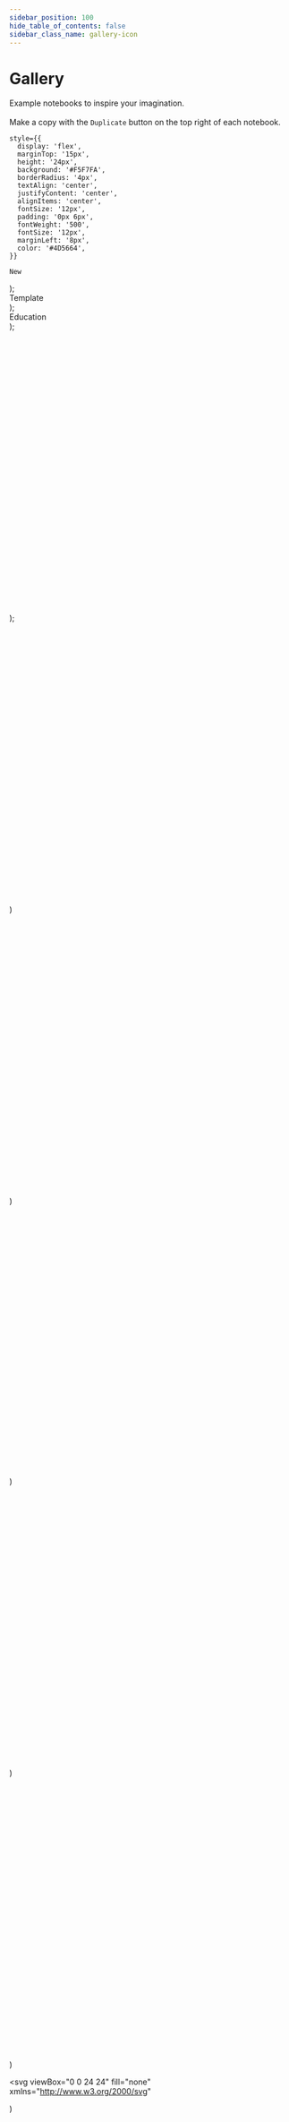 ```yaml
---
sidebar_position: 100
hide_table_of_contents: false
sidebar_class_name: gallery-icon
---
```


# Gallery

Example notebooks to inspire your imagination. <br></br>
Make a copy with the `Duplicate` button on the top right of each notebook.





    style={{
      display: 'flex',
      marginTop: '15px',
      height: '24px',
      background: '#F5F7FA',
      borderRadius: '4px',
      textAlign: 'center',
      justifyContent: 'center',
      alignItems: 'center',
      fontSize: '12px',
      padding: '0px 6px',
      fontWeight: '500',
      fontSize: '12px',
      marginLeft: '8px',
      color: '#4D5664',
    }}
  >
    New
  </div>
);

<div
    style={{
      display: 'flex',
      marginTop: '15px',
      height: '24px',
      background: '#F5F7FA',
      borderRadius: '4px',
      textAlign: 'center',
      justifyContent: 'center',
      alignItems: 'center',
      fontSize: '12px',
      padding: '0px 6px',
      fontWeight: '500',
      fontSize: '12px',
      marginLeft: '8px',
      fontStyle: 'normal',
      color: '#4D5664',
    }}
  >
    Template
  </div>
);

<div
    style={{
      display: 'flex',
      marginTop: '15px',
      height: '24px',
      background: '#F5F7FA',
      borderRadius: '4px',
      textAlign: 'center',
      justifyContent: 'center',
      alignItems: 'center',
      fontSize: '12px',
      padding: '0px 6px',
      fontWeight: '500',
      fontSize: '12px',
      marginLeft: '8px',
      fontStyle: 'normal',
      color: '#4D5664',
    }}
  >
    Education
  </div>
);


<svg viewBox="0 0 24 24" fill="none" xmlns="http://www.w3.org/2000/svg">
<title>Announcement</title>
    <path
      d="M18.6458 10.5833C18.6458 13.1985 17.3625 15.6146 16.125 15.6146C14.8875 15.6146 13.6042 13.1985 13.6042 10.5833C13.6042 7.96809 14.8875 5.55208 16.125 5.55208C17.3625 5.55208 18.6458 7.96809 18.6458 10.5833Z"
      stroke={iconColor}
      strokeWidth="1.5"
    />
    <path
      d="M16.125 15.6146C16.125 15.6146 8.33332 13.9375 7.41666 13.6979C6.49999 13.4583 5.35416 12.2022 5.35416 10.5833C5.35416 8.96438 6.49999 7.70833 7.41666 7.46874C8.33332 7.22916 16.125 5.55208 16.125 5.55208"
      stroke={iconColor}
      strokeWidth="1.5"
    />
    <path
      d="M7.1875 13.9375V17.5312C7.1875 18.5898 8.00831 19.4479 9.02083 19.4479H9.47917C10.4917 19.4479 11.3125 18.5898 11.3125 17.5312V14.8958"
      stroke={iconColor}
      strokeWidth="1.5"
    />
  </svg>
);


<svg viewBox="0 0 24 24" fill="none" xmlns="http://www.w3.org/2000/svg">
<title>Heart</title>
<path
  fillRule="evenodd"
  clipRule="evenodd"
  d="M11.995 7.23319C10.5455 5.60999 8.12832 5.17335 6.31215 6.65972C4.49599 8.14609 4.2403 10.6312 5.66654 12.3892L11.995 18.25L18.3235 12.3892C19.7498 10.6312 19.5253 8.13046 17.6779 6.65972C15.8305 5.18899 13.4446 5.60999 11.995 7.23319Z"
  stroke={iconColor}
  strokeWidth="1.5"
  strokeLinecap="round"
  strokeLinejoin="round"/>
</svg>)

<svg viewBox="0 0 24 24" fill="none" xmlns="http://www.w3.org/2000/svg">
<title>Pin</title>
<path
  d="M18.25 11C18.25 15 12 19.25 12 19.25C12 19.25 5.75 15 5.75 11C5.75 7.5 8.68629 4.75 12 4.75C15.3137 4.75 18.25 7.5 18.25 11Z"
  stroke={iconColor}
  strokeWidth="1.5"
  strokeLinecap="round"
  strokeLinejoin="round"
/>
<path
  d="M12 13.25C13.2426 13.25 14.25 12.2426 14.25 11C14.25 9.75736 13.2426 8.75 12 8.75C10.7574 8.75 9.75 9.75736 9.75 11C9.75 12.2426 10.7574 13.25 12 13.25Z"
  stroke={iconColor}
  strokeWidth="1.5"
  strokeLinecap="round"
  strokeLinejoin="round"
/>
</svg>)

<svg viewBox="0 0 25 24" fill="none" xmlns="http://www.w3.org/2000/svg">
<title>Shopping Cart</title>
<path
  d="M7.75 7.75L7 4.75H4.75M7.75 7.75H19.25L17.6128 14.7081C17.4002 15.6115 16.5941 16.25 15.666 16.25H11.5395C10.632 16.25 9.83827 15.639 9.60606 14.7618L7.75 7.75Z"
  stroke={iconColor}
  strokeWidth="1.5"
  strokeLinecap="round"
  strokeLinejoin="round"
/>
<path
  d="M10 20C10.5523 20 11 19.5523 11 19C11 18.4477 10.5523 18 10 18C9.44772 18 9 18.4477 9 19C9 19.5523 9.44772 20 10 20Z"
  fill={iconColor}
/>
<path
  d="M17 20C17.5523 20 18 19.5523 18 19C18 18.4477 17.5523 18 17 18C16.4477 18 16 18.4477 16 19C16 19.5523 16.4477 20 17 20Z"
  fill={iconColor}
/>
</svg>)

<svg fill="none" viewBox="0 0 24 24" xmlns="http://www.w3.org/2000/svg">
<title>Coffee</title>
<path
  d="M7.25 8.75H6.75C5.64543 8.75 4.75 9.64543 4.75 10.75V13.25C4.75 14.3546 5.64543 15.25 6.75 15.25H7.25"
  stroke={iconColor}
  strokeWidth="1.5"
  strokeLinecap="round"
  strokeLinejoin="round"
/>
<path
  d="M19.25 5.75H7.75V16.25C7.75 17.3546 8.64543 18.25 9.75 18.25H17.25C18.3546 18.25 19.25 17.3546 19.25 16.25V5.75Z"
  stroke={iconColor}
  strokeWidth="1.5"
  strokeLinecap="round"
  strokeLinejoin="round"
/>
</svg>)

<svg viewBox="0 0 24 24" fill="none" xmlns="http://www.w3.org/2000/svg">
<title>World</title>
<path
  d="M12 19.25C16.0041 19.25 19.25 16.0041 19.25 12C19.25 7.99594 16.0041 4.75 12 4.75C7.99594 4.75 4.75 7.99594 4.75 12C4.75 16.0041 7.99594 19.25 12 19.25Z"
  stroke={iconColor}
  strokeWidth="1.5"
  strokeLinecap="round"
  strokeLinejoin="round"
/>
<path
  d="M15.25 12C15.25 16.5 13.2426 19.25 12 19.25C10.7574 19.25 8.75 16.5 8.75 12C8.75 7.5 10.7574 4.75 12 4.75C13.2426 4.75 15.25 7.5 15.25 12Z"
  stroke={iconColor}
  strokeWidth="1.5"
  strokeLinecap="round"
  strokeLinejoin="round"
/>
<path
  d="M5 12H12H19"
  stroke={iconColor}
  strokeWidth="1.5"
  strokeLinecap="round"
  strokeLinejoin="round"
/>
</svg>)

<svg
  viewBox="0 0 24 24"
  fill="none"
  xmlns="http://www.w3.org/2000/svg"
>
  <title>Table</title>
  <rect
    x="5"
    y="5"
    width="14"
    height="14"
    rx="2.4"
    fill={iconColor}
  />
  <rect
    x="12"
    y="12"
    width="7"
    height="7"
    rx="2.4"
    fill={iconColor}
  />
  <path
    fillRule="evenodd"
    clipRule="evenodd"
    d="M7.58623 4.07617H7.61141H16.3886H16.4138C16.9043 4.07616 17.3094 4.07615 17.6392 4.10311C17.9818 4.1311 18.2968 4.19118 18.5926 4.34191C19.0513 4.57565 19.4243 4.94864 19.658 5.4074C19.8088 5.70322 19.8688 6.01816 19.8969 6.36078C19.9237 6.69063 19.9238 7.09558 19.9238 7.58622V7.61141V16.3886V16.4138C19.9238 16.9043 19.9237 17.3094 19.8969 17.6392C19.8688 17.9818 19.8088 18.2968 19.658 18.5926C19.4243 19.0513 19.0513 19.4243 18.5926 19.658C18.2968 19.8088 17.9818 19.8688 17.6392 19.8969C17.3094 19.9237 16.9043 19.9238 16.4138 19.9238H16.3886H7.61141H7.58622C7.09558 19.9238 6.69063 19.9237 6.36078 19.8969C6.01816 19.8688 5.70322 19.8088 5.4074 19.658C4.94864 19.4243 4.57565 19.0513 4.34191 18.5926C4.19118 18.2968 4.1311 17.9818 4.10311 17.6392C4.07615 17.3094 4.07616 16.9043 4.07617 16.4138V16.3886V7.61141V7.58623V7.58622C4.07616 7.09558 4.07615 6.69063 4.10311 6.36078C4.1311 6.01816 4.19118 5.70322 4.34191 5.4074C4.57565 4.94864 4.94864 4.57565 5.4074 4.34191C5.70322 4.19118 6.01816 4.1311 6.36078 4.10311C6.69065 4.07615 7.09559 4.07616 7.58623 4.07617ZM6.46004 5.3181C6.19281 5.33994 6.05616 5.37951 5.96082 5.42808C5.73145 5.54496 5.54496 5.73145 5.42808 5.96082C5.37951 6.05616 5.33994 6.19281 5.3181 6.46004C5.29569 6.73438 5.29521 7.0893 5.29521 7.61141V11.3905H11.3905V5.29521H7.61141C7.0893 5.29521 6.73438 5.29569 6.46004 5.3181ZM11.3905 12.6095H5.29521V16.3886C5.29521 16.9107 5.29569 17.2656 5.3181 17.54C5.33994 17.8072 5.37951 17.9439 5.42808 18.0392C5.54496 18.2686 5.73145 18.4549 5.96082 18.5719C6.05616 18.6205 6.19281 18.66 6.46004 18.6818C6.73438 18.7042 7.0893 18.7048 7.61141 18.7048H11.3905V12.6095ZM12.6095 12.6095H18.7048V16.3886C18.7048 16.9107 18.7042 17.2656 18.6818 17.54C18.66 17.8072 18.6205 17.9439 18.5719 18.0392C18.4549 18.2686 18.2686 18.4549 18.0392 18.5719C17.9439 18.6205 17.8072 18.66 17.54 18.6818C17.2656 18.7042 16.9107 18.7048 16.3886 18.7048H12.6095V12.6095ZM18.7048 11.3905H12.6095V5.29521H16.3886C16.9107 5.29521 17.2656 5.29569 17.54 5.3181C17.8072 5.33994 17.9439 5.37951 18.0392 5.42808C18.2686 5.54496 18.4549 5.73145 18.5719 5.96082C18.6205 6.05616 18.66 6.19281 18.6818 6.46004C18.7042 6.73438 18.7048 7.0893 18.7048 7.61141V11.3905Z"
    fill={iconColor}
  />
</svg>)

  <svg viewBox="0 0 24 24" fill="none" xmlns="http://www.w3.org/2000/svg">
<title>Annotation Warning</title>
<path
  d="M4.75 6.75C4.75 5.64543 5.64543 4.75 6.75 4.75H17.25C18.3546 4.75 19.25 5.64543 19.25 6.75V14.25C19.25 15.3546 18.3546 16.25 17.25 16.25H14.625L12 19.25L9.375 16.25H6.75C5.64543 16.25 4.75 15.3546 4.75 14.25V6.75Z"
  stroke={iconColor}
  strokeWidth="1.5"
  strokeLinecap="round"
  strokeLinejoin="round"
/>
<path
  d="M12 8V10"
  stroke={iconColor}
  strokeWidth="2"
  strokeLinecap="round"
  strokeLinejoin="round"
/>
<path
  d="M12.5 13C12.5 13.2761 12.2761 13.5 12 13.5C11.7239 13.5 11.5 13.2761 11.5 13C11.5 12.7239 11.7239 12.5 12 12.5C12.2761 12.5 12.5 12.7239 12.5 13Z"
  stroke={iconColor}
  strokeLinecap="round"
  strokeLinejoin="round"
/>
</svg>)

  <svg viewBox="0 0 24 24" fill="none" xmlns="http://www.w3.org/2000/svg">
<title>Frame</title>
<path
  d="M4.75 19.25L9 18.25L18.9491 8.30083C19.3397 7.9103 19.3397 7.27714 18.9491 6.88661L17.1134 5.05083C16.7228 4.6603 16.0897 4.6603 15.6991 5.05083L5.75 15L4.75 19.25Z"
  stroke={iconColor}
  strokeWidth="1.5"
  strokeLinecap="round"
  strokeLinejoin="round"
/>
<path
  d="M14.0234 7.03906L17.0234 10.0391"
  stroke={iconColor}
  strokeWidth="1.5"
  strokeLinecap="round"
  strokeLinejoin="round"
/>
</svg>)

  <svg viewBox="0 0 24 24" fill="none" xmlns="http://www.w3.org/2000/svg">
<title>Paperclip</title>
<path
  d="M19.4496 11.9511L13.3335 17.8601C11.4156 19.7131 8.30597 19.7131 6.38804 17.8601C4.46306 16.0003 4.47116 12.9826 6.4061 11.1325L12.0503 5.70077C13.3626 4.43292 15.4902 4.43291 16.8025 5.70075C18.1196 6.97323 18.114 9.038 16.7901 10.3039L11.0824 15.7858C10.374 16.4702 9.22538 16.4702 8.51694 15.7858C7.80849 15.1013 7.80849 13.9916 8.51695 13.3071L13.2435 8.74068"
  stroke={iconColor}
  strokeWidth="1.5"
  strokeLinecap="round"
  strokeLinejoin="round"
/>
</svg>)

  <svg viewBox="0 0 24 24" fill="none" xmlns="http://www.w3.org/2000/svg">
<title>Wallet</title>
<path
  d="M19.25 8.25V17.25C19.25 18.3546 18.3546 19.25 17.25 19.25H6.75C5.64543 19.25 4.75 18.3546 4.75 17.25V6.75"
  stroke={iconColor}
  strokeWidth="1.5"
  strokeLinecap="round"
  strokeLinejoin="round"
/>
<path
  d="M16.5 13C16.5 13.2761 16.2761 13.5 16 13.5C15.7239 13.5 15.5 13.2761 15.5 13C15.5 12.7239 15.7239 12.5 16 12.5C16.2761 12.5 16.5 12.7239 16.5 13Z"
  stroke={iconColor}
  strokeLinecap="round"
  strokeLinejoin="round"
/>
<path
  d="M17.25 8.25H19.25M17.25 8.25H6.5C5.5335 8.25 4.75 7.4665 4.75 6.5C4.75 5.5335 5.5335 4.75 6.5 4.75H15.25C16.3546 4.75 17.25 5.64543 17.25 6.75V8.25Z"
  stroke={iconColor}
  strokeWidth="1.5"
  strokeLinecap="round"
  strokeLinejoin="round"
/>
</svg>)

  <svg viewBox="0 0 24 24" fill="none" xmlns="http://www.w3.org/2000/svg">
<title>Star</title>
<path
  d="M12 4.75L13.75 10.25H19.25L14.75 13.75L16.25 19.25L12 15.75L7.75 19.25L9.25 13.75L4.75 10.25H10.25L12 4.75Z"
  stroke={iconColor}
  strokeWidth="1.5"
  strokeLinecap="round"
  strokeLinejoin="round"
/>
</svg>)

  <svg viewBox="0 0 24 24" fill="none" xmlns="http://www.w3.org/2000/svg">
<title>Crown</title>
<path
  d="M4.75 16.25V5.75L9 11.25L12 5.75L15 11.25L19.25 5.75V16.25C19.25 16.25 18 18.25 12 18.25C6 18.25 4.75 16.25 4.75 16.25Z"
  stroke={iconColor}
  strokeWidth="1.5"
  strokeLinecap="round"
  strokeLinejoin="round"
/>
</svg>)

  <svg viewBox="0 0 24 24" fill="none" xmlns="http://www.w3.org/2000/svg">
<title>Battery</title>
<path
  d="M4.75 8.75C4.75 7.64543 5.64543 6.75 6.75 6.75H15.25C16.3546 6.75 17.25 7.64543 17.25 8.75V15.25C17.25 16.3546 16.3546 17.25 15.25 17.25H6.75C5.64543 17.25 4.75 16.3546 4.75 15.25V8.75Z"
  stroke={iconColor}
  strokeWidth="1.5"
  strokeLinecap="round"
  strokeLinejoin="round"
/>
<path
  d="M7.75 9.75V14.25"
  stroke={iconColor}
  strokeWidth="1.5"
  strokeLinecap="round"
  strokeLinejoin="round"
/>
<path
  d="M11 9.75V14.25"
  stroke={iconColor}
  strokeWidth="1.5"
  strokeLinecap="round"
  strokeLinejoin="round"
/>
<path
  d="M14.25 9.75V14.25"
  stroke={iconColor}
  strokeWidth="1.5"
  strokeLinecap="round"
  strokeLinejoin="round"
/>
<path
  d="M17.75 10.75H18C18.6904 10.75 19.25 11.3096 19.25 12C19.25 12.6904 18.6904 13.25 18 13.25H17.75"
  stroke={iconColor}
  strokeWidth="1.5"
  strokeLinecap="round"
  strokeLinejoin="round"
/>
</svg>)

  <svg viewBox="0 0 24 24" fill="none" xmlns="http://www.w3.org/2000/svg">
<title>Happy</title>
<path
  d="M8.75 4.75H15.25C17.4591 4.75 19.25 6.54086 19.25 8.75V15.25C19.25 17.4591 17.4591 19.25 15.25 19.25H8.75C6.54086 19.25 4.75 17.4591 4.75 15.25V8.75C4.75 6.54086 6.54086 4.75 8.75 4.75Z"
  stroke={iconColor}
  strokeWidth="1.5"
  strokeLinecap="round"
  strokeLinejoin="round"
/>
<path
  d="M7.75 12.75C7.75 12.75 9 15.25 12 15.25C15 15.25 16.25 12.75 16.25 12.75"
  stroke={iconColor}
  strokeWidth="1.5"
  strokeLinecap="round"
  strokeLinejoin="round"
/>
<path
  d="M14 11C14.5523 11 15 10.5523 15 10C15 9.44772 14.5523 9 14 9C13.4477 9 13 9.44772 13 10C13 10.5523 13.4477 11 14 11Z"
  fill={iconColor}
/>
<path
  d="M10 11C10.5523 11 11 10.5523 11 10C11 9.44772 10.5523 9 10 9C9.44772 9 9 9.44772 9 10C9 10.5523 9.44772 11 10 11Z"
  fill={iconColor}
/>
</svg>)

  <svg viewBox="0 0 24 24" fill="none" xmlns="http://www.w3.org/2000/svg">
<title>Key</title>
<path
  d="M15 13.25C17.3472 13.25 19.25 11.3472 19.25 9C19.25 6.65279 17.3472 4.75 15 4.75C12.6528 4.75 10.75 6.65279 10.75 9C10.75 9.31012 10.7832 9.61248 10.8463 9.90372L4.75 16V19.25H8L8.75 18.5V16.75H10.5L11.75 15.5V13.75H13.5L14.0963 13.1537C14.3875 13.2168 14.6899 13.25 15 13.25Z"
  stroke={iconColor}
  strokeWidth="1.5"
  strokeLinecap="round"
  strokeLinejoin="round"
/>
<path
  d="M16.5 8C16.5 8.27614 16.2761 8.5 16 8.5C15.7239 8.5 15.5 8.27614 15.5 8C15.5 7.72386 15.7239 7.5 16 7.5C16.2761 7.5 16.5 7.72386 16.5 8Z"
  stroke={iconColor}
/>
</svg>)

  <svg viewBox="0 0 24 24" fill="none" xmlns="http://www.w3.org/2000/svg">
<title>Moon</title>
<path
  d="M18.25 15.7499C17.2352 16.2904 16.23 16.25 15 16.25C10.9959 16.25 7.75 13.0041 7.75 9.00001C7.75 7.77001 7.70951 6.76474 8.25 5.74994C5.96125 6.96891 4.75 9.2259 4.75 12C4.75 16.004 7.99594 19.25 12 19.25C14.7741 19.25 17.031 18.0387 18.25 15.7499Z"
  stroke={iconColor}
  strokeWidth="1.5"
  strokeLinecap="round"
  strokeLinejoin="round"
/>
<path
  d="M16 4.75C16 6.95914 14.9591 9 12.75 9C14.9591 9 16 11.0409 16 13.25C16 11.0409 17.0409 9 19.25 9C17.0409 9 16 6.95914 16 4.75Z"
  stroke={iconColor}
  strokeWidth="1.5"
  strokeLinecap="round"
  strokeLinejoin="round"
/>
</svg>)

  <svg viewBox="0 0 24 24" fill="none" xmlns="http://www.w3.org/2000/svg">
<title>LightBulb</title>
<path
  d="M10.2 16.75H14.2M6.94995 10C6.94995 7.5 8.69995 4.75 12.2 4.75C15.7 4.75 17.45 7.5 17.45 10C17.45 14 14.45 14.5 14.45 16V18.2505C14.45 18.8028 14.0022 19.25 13.45 19.25H10.95C10.3977 19.25 9.94995 18.8028 9.94995 18.2505V16C9.94995 14.5 6.94995 14 6.94995 10Z"
  stroke={iconColor}
  strokeWidth="1.5"
  strokeLinecap="round"
  strokeLinejoin="round"
/>
</svg>)

  <svg fill="none" viewBox="0 0 24 24">
<title>Health</title>
<path
  stroke={iconColor}
  strokeLinecap="round"
  strokeLinejoin="round"
  strokeWidth="1.5"
  d="M18.0061 12L12 5.9939C10.3415 4.33537 7.65244 4.33537 5.9939 5.9939C4.33537 7.65244 4.33537 10.3415 5.9939 12L12 18.0061C13.6585 19.6646 16.3476 19.6646 18.0061 18.0061C19.6646 16.3476 19.6646 13.6585 18.0061 12Z"
/>
<path
  stroke={iconColor}
  strokeLinecap="round"
  strokeLinejoin="round"
  strokeWidth="1.5"
  d="M9 15L15 9"
/>
</svg>)

  <svg viewBox="0 0 24 24" fill="none" xmlns="http://www.w3.org/2000/svg">
<title>Card</title>
<path
  d="M4.75 7.75C4.75 6.64543 5.64543 5.75 6.75 5.75H17.25C18.3546 5.75 19.25 6.64543 19.25 7.75V16.25C19.25 17.3546 18.3546 18.25 17.25 18.25H6.75C5.64543 18.25 4.75 17.3546 4.75 16.25V7.75Z"
  stroke={iconColor}
  strokeWidth="1.5"
  strokeLinecap="round"
  strokeLinejoin="round"
/>
<path
  d="M5 10.25H19"
  stroke={iconColor}
  strokeWidth="1.5"
  strokeLinecap="round"
  strokeLinejoin="round"
/>
<path
  d="M7.75 14.25H10.25"
  stroke={iconColor}
  strokeWidth="1.5"
  strokeLinecap="round"
  strokeLinejoin="round"
/>
<path
  d="M15.75 14.25H16.25"
  stroke={iconColor}
  strokeWidth="1.5"
  strokeLinecap="round"
  strokeLinejoin="round"
/>
</svg>)

  <svg viewBox="0 0 24 24" fill="none" xmlns="http://www.w3.org/2000/svg">
<title>Music</title>
<path
  d="M7 19.25C8.24264 19.25 9.25 18.2426 9.25 17C9.25 15.7574 8.24264 14.75 7 14.75C5.75736 14.75 4.75 15.7574 4.75 17C4.75 18.2426 5.75736 19.25 7 19.25Z"
  stroke={iconColor}
  strokeWidth="1.5"
  strokeLinecap="round"
  strokeLinejoin="round"
/>
<path
  d="M9.25 17V6.75C9.25 5.64543 10.1454 4.75 11.25 4.75H17.25C18.3546 4.75 19.25 5.64543 19.25 6.75V14"
  stroke={iconColor}
  strokeWidth="1.5"
  strokeLinecap="round"
  strokeLinejoin="round"
/>
<path
  d="M17 16.25C18.2426 16.25 19.25 15.2426 19.25 14C19.25 12.7574 18.2426 11.75 17 11.75C15.7574 11.75 14.75 12.7574 14.75 14C14.75 15.2426 15.7574 16.25 17 16.25Z"
  stroke={iconColor}
  strokeWidth="1.5"
  strokeLinecap="round"
  strokeLinejoin="round"
/>
</svg>)

  <svg viewBox="0 0 24 24" fill="none" xmlns="http://www.w3.org/2000/svg">
<title>Movie</title>
<path
  d="M4.75 6.75C4.75 5.64543 5.64543 4.75 6.75 4.75H17.25C18.3546 4.75 19.25 5.64543 19.25 6.75V17.25C19.25 18.3546 18.3546 19.25 17.25 19.25H6.75C5.64543 19.25 4.75 18.3546 4.75 17.25V6.75Z"
  stroke={iconColor}
  strokeWidth="1.5"
  strokeLinecap="round"
  strokeLinejoin="round"
/>
<path
  d="M7.75 5V19"
  stroke={iconColor}
  strokeWidth="1.5"
  strokeLinecap="round"
  strokeLinejoin="round"
/>
<path
  d="M16.25 5V19"
  stroke={iconColor}
  strokeWidth="1.5"
  strokeLinecap="round"
  strokeLinejoin="round"
/>
<path
  d="M5 8.75H7.5"
  stroke={iconColor}
  strokeWidth="1.5"
  strokeLinecap="round"
  strokeLinejoin="round"
/>
<path
  d="M17 8.75H19"
  stroke={iconColor}
  strokeWidth="1.5"
  strokeLinecap="round"
  strokeLinejoin="round"
/>
<path
  d="M5 12H19"
  stroke={iconColor}
  strokeWidth="1.5"
  strokeLinecap="round"
  strokeLinejoin="round"
/>
<path
  d="M5 15.25H7.5"
  stroke={iconColor}
  strokeWidth="1.5"
  strokeLinecap="round"
  strokeLinejoin="round"
/>
<path
  d="M17 15.25H19"
  stroke={iconColor}
  strokeWidth="1.5"
  strokeLinecap="round"
  strokeLinejoin="round"
/>
</svg>)

  <svg viewBox="0 0 24 24" fill="none" xmlns="http://www.w3.org/2000/svg">
<title>People</title>
<path
  d="M11.25 7C11.25 8.24264 10.2426 9.25 9 9.25C7.75736 9.25 6.75 8.24264 6.75 7C6.75 5.75736 7.75736 4.75 9 4.75C10.2426 4.75 11.25 5.75736 11.25 7Z"
  stroke={iconColor}
  strokeWidth="1.5"
  strokeLinecap="round"
  strokeLinejoin="round"
/>
<path
  d="M14.75 9.25C15.9926 9.25 17.25 8.24264 17.25 7C17.25 5.75736 15.9926 4.75 14.75 4.75"
  stroke={iconColor}
  strokeWidth="1.5"
  strokeLinecap="round"
  strokeLinejoin="round"
/>
<path
  d="M9 9.75C5.6 9.75 4.75 11.5 4.75 14.25H6.75V17.25C6.75 18.3546 7.64543 19.25 8.75 19.25H9.25C10.3546 19.25 11.25 18.3546 11.25 17.25V14.25H13.25C13.25 11.5 12.4 9.75 9 9.75Z"
  stroke={iconColor}
  strokeWidth="1.5"
  strokeLinecap="round"
  strokeLinejoin="round"
/>
<path
  d="M14.75 9.25C18.15 9.25 19.25 11.5 19.25 14.25H17.25V17.25C17.25 18.3546 16.3546 19.25 15.25 19.25H14.75"
  stroke={iconColor}
  strokeWidth="1.5"
  strokeLinecap="round"
  strokeLinejoin="round"
/>
</svg>)

  <svg viewBox="0 0 24 24" fill="none" xmlns="http://www.w3.org/2000/svg">
<title>Server</title>
<path
  d="M4.75 5.75C4.75 5.19772 5.19772 4.75 5.75 4.75H18.25C18.8023 4.75 19.25 5.19772 19.25 5.75V9.25C19.25 9.80228 18.8023 10.25 18.25 10.25H5.75C5.19771 10.25 4.75 9.80228 4.75 9.25V5.75Z"
  stroke={iconColor}
  strokeWidth="1.5"
  strokeLinecap="round"
  strokeLinejoin="round"/>
<path
  d="M4.75 14.75C4.75 14.1977 5.19772 13.75 5.75 13.75H18.25C18.8023 13.75 19.25 14.1977 19.25 14.75V18.25C19.25 18.8023 18.8023 19.25 18.25 19.25H5.75C5.19771 19.25 4.75 18.8023 4.75 18.25V14.75Z"
  stroke={iconColor}
  strokeWidth="1.5"
  strokeLinecap="round"
  strokeLinejoin="round"/>
<path
  d="M16.25 5V10"
  stroke={iconColor}
  strokeWidth="1.5"
  strokeLinecap="round"
  strokeLinejoin="round"
/>
<path
  d="M16.25 14V19"
  stroke={iconColor}
  strokeWidth="1.5"
  strokeLinecap="round"
  strokeLinejoin="round"
/>
</svg>)

<svg viewBox="0 0 24 24" fill="none" xmlns="http://www.w3.org/2000/svg">
<title>Leaf</title>
<path
  d="M4.75 13C4.75 7.4 19.25 4.75 19.25 4.75C19.25 4.75 18.25 19.25 12 19.25C8 19.25 4.75 17 4.75 13Z"
  stroke={iconColor}
  strokeWidth="1.5"
  strokeLinecap="round"
  strokeLinejoin="round"
/>
<path
  d="M4.75 19.25C4.75 19.25 8 14 12.25 11.75"
  stroke={iconColor}
  strokeWidth="1.5"
  strokeLinecap="round"
  strokeLinejoin="round"
/>
</svg>)

  <svg fill="none" viewBox="0 0 24 24" xmlns="http://www.w3.org/2000/svg">
<title>Clock</title>
<circle
  cx="12"
  cy="12"
  r="7.25"
  stroke={iconColor}
  strokeWidth="1.5"
/>
<path
  stroke={iconColor}
  strokeWidth="1.5"
  d="M12 8V12L14 14"
/>
</svg>)

  <svg viewBox="0 0 24 24" fill="none" xmlns="http://www.w3.org/2000/svg">
<title>Percentage</title>
<path
  d="M17.25 6.75L6.75 17.25"
  stroke={iconColor}
  strokeWidth="1.5"
  strokeLinecap="round"
  strokeLinejoin="round"
/>
<path
  d="M16 17.25C16.6904 17.25 17.25 16.6904 17.25 16C17.25 15.3096 16.6904 14.75 16 14.75C15.3096 14.75 14.75 15.3096 14.75 16C14.75 16.6904 15.3096 17.25 16 17.25Z"
  stroke={iconColor}
  strokeWidth="1.5"
  strokeLinecap="round"
  strokeLinejoin="round"
/>
<path
  d="M8 9.25C8.69036 9.25 9.25 8.69036 9.25 8C9.25 7.30964 8.69036 6.75 8 6.75C7.30964 6.75 6.75 7.30964 6.75 8C6.75 8.69036 7.30964 9.25 8 9.25Z"
  stroke={iconColor}
  strokeWidth="1.5"
  strokeLinecap="round"
  strokeLinejoin="round"
/>
</svg>)

  <svg viewBox="0 0 24 24" fill="none" xmlns="http://www.w3.org/2000/svg">
<title>Bolt</title>
<path
  d="M10.75 13.25H6.75L13.25 4.75V10.75H17.25L10.75 19.25V13.25Z"
  stroke={iconColor}
  strokeWidth="1.5"
  strokeLinecap="round"
  strokeLinejoin="round"
/>
</svg>)

  <svg viewBox="0 0 24 24" fill="none" xmlns="http://www.w3.org/2000/svg">
<title>Car</title>
<path
  d="M18.2502 17.25H5.75C5.19772 17.25 4.75 16.8023 4.75 16.25V12.75C4.75 11.6454 5.64543 10.75 6.75 10.75H17.2502C18.3548 10.75 19.2502 11.6454 19.2502 12.75V16.25C19.2502 16.8023 18.8025 17.25 18.2502 17.25Z"
  stroke={iconColor}
  strokeWidth="1.5"
  strokeLinecap="round"
  strokeLinejoin="round"
/>
<path
  d="M8.5 14C8.5 14.2761 8.27614 14.5 8 14.5C7.72386 14.5 7.5 14.2761 7.5 14C7.5 13.7239 7.72386 13.5 8 13.5C8.27614 13.5 8.5 13.7239 8.5 14Z"
  stroke={iconColor}
  strokeLinecap="round"
  strokeLinejoin="round"
/>
<path
  d="M16.5 14C16.5 14.2761 16.2761 14.5 16 14.5C15.7239 14.5 15.5 14.2761 15.5 14C15.5 13.7239 15.7239 13.5 16 13.5C16.2761 13.5 16.5 13.7239 16.5 14Z"
  stroke={iconColor}
  strokeLinecap="round"
  strokeLinejoin="round"
/>
<path
  d="M18.2502 10.75H5.75L6.47147 6.4212C6.6322 5.45683 7.46657 4.75 8.44425 4.75H15.556C16.5337 4.75 17.368 5.45683 17.5288 6.4212L18.2502 10.75Z"
  stroke={iconColor}
  strokeWidth="1.5"
  strokeLinecap="round"
  strokeLinejoin="round"
/>
<path
  d="M6.75 17.75V19.25"
  stroke={iconColor}
  strokeWidth="1.5"
  strokeLinecap="round"
  strokeLinejoin="round"
/>
<path
  d="M17.25 17.75V19.25"
  stroke={iconColor}
  strokeWidth="1.5"
  strokeLinecap="round"
  strokeLinejoin="round"
/>
</svg>)

  <svg viewBox="0 0 24 24" fill="none" xmlns="http://www.w3.org/2000/svg">
<title>Message</title>
<path
  d="M12 18.25C15.866 18.25 19.25 16.1552 19.25 11.5C19.25 6.84483 15.866 4.75 12 4.75C8.13401 4.75 4.75 6.84483 4.75 11.5C4.75 13.2675 5.23783 14.6659 6.05464 15.7206C6.29358 16.0292 6.38851 16.4392 6.2231 16.7926C6.12235 17.0079 6.01633 17.2134 5.90792 17.4082C5.45369 18.2242 6.07951 19.4131 6.99526 19.2297C8.0113 19.0263 9.14752 18.722 10.0954 18.2738C10.2933 18.1803 10.5134 18.1439 10.7305 18.1714C11.145 18.224 11.5695 18.25 12 18.25Z"
  stroke={iconColor}
  strokeWidth="1.5"
  strokeLinecap="round"
  strokeLinejoin="round"
/>
</svg>)

  <svg viewBox="0 0 24 24" fill="none" xmlns="http://www.w3.org/2000/svg">
<title>Sunrise</title>
<path
  d="M9.25 16.25L8.5627 15.5C8.05157 14.7984 7.75 13.9344 7.75 13C7.75 10.6528 9.65279 8.75 12 8.75C14.3472 8.75 16.25 10.6528 16.25 13C16.25 13.9344 15.9484 14.7984 15.4373 15.5L14.75 16.25"
  stroke={iconColor}
  strokeWidth="1.5"
  strokeLinecap="round"
  strokeLinejoin="round"
/>
<path
  d="M4.74023 16.25H19.2502"
  stroke={iconColor}
  strokeWidth="1.5"
  strokeLinecap="round"
  strokeLinejoin="round"
/>
<path
  d="M6.74023 19.25H17.2502"
  stroke={iconColor}
  strokeWidth="1.5"
  strokeLinecap="round"
  strokeLinejoin="round"
/>
<path
  d="M12 4.75V5.25"
  stroke={iconColor}
  strokeWidth="1.5"
  strokeLinecap="round"
  strokeLinejoin="round"
/>
<path
  d="M15.625 5.72132L15.375 6.15433"
  stroke={iconColor}
  strokeWidth="1.5"
  strokeLinecap="round"
  strokeLinejoin="round"
/>
<path
  d="M18.2787 8.375L17.8457 8.625"
  stroke={iconColor}
  strokeWidth="1.5"
  strokeLinecap="round"
  strokeLinejoin="round"
/>
<path
  d="M19.25 12.0001H18.75"
  stroke={iconColor}
  strokeWidth="1.5"
  strokeLinecap="round"
  strokeLinejoin="round"
/>
<path
  d="M5.25 12H4.75"
  stroke={iconColor}
  strokeWidth="1.5"
  strokeLinecap="round"
  strokeLinejoin="round"
/>
<path
  d="M6.15445 8.62501L5.72144 8.37501"
  stroke={iconColor}
  strokeWidth="1.5"
  strokeLinecap="round"
  strokeLinejoin="round"
/>
<path
  d="M8.625 6.15435L8.375 5.72133"
  stroke={iconColor}
  strokeWidth="1.5"
  strokeLinecap="round"
  strokeLinejoin="round"
/>
</svg>)

  <svg viewBox="0 0 24 24" fill="none" xmlns="http://www.w3.org/2000/svg">
<title>Compass</title>
<path
  d="M19.25 12C19.25 16.0041 16.0041 19.25 12 19.25C7.99594 19.25 4.75 16.0041 4.75 12C4.75 7.99594 7.99594 4.75 12 4.75C16.0041 4.75 19.25 7.99594 19.25 12Z"
  stroke={iconColor}
  strokeWidth="1.5"
  strokeLinecap="round"
  strokeLinejoin="round"
/>
<path
  d="M10.409 10.409L15.2499 8.74997L13.591 13.591L8.75012 15.25L10.409 10.409Z"
  stroke={iconColor}
  strokeWidth="1.5"
  strokeLinecap="round"
  strokeLinejoin="round"
/>
</svg>)

  <svg viewBox="0 0 24 24" fill="none" xmlns="http://www.w3.org/2000/svg">
<title>Trophy</title>
<path
  d="M7.75 4.75H16.25V11C16.25 13.3472 14.3472 15.25 12 15.25C9.65279 15.25 7.75 13.3472 7.75 11V4.75Z"
  stroke={iconColor}
  strokeWidth="1.5"
  strokeLinecap="round"
  strokeLinejoin="round"
/>
<path
  d="M16.5 6.75H16.6036C18.0652 6.75 19.25 7.93483 19.25 9.39639C19.25 10.5092 18.5538 11.5032 17.508 11.8835L16.5 12.25"
  stroke={iconColor}
  strokeWidth="1.5"
  strokeLinecap="round"
  strokeLinejoin="round"
/>
<path
  d="M7.5 6.75H7.39639C5.93483 6.75 4.75 7.93483 4.75 9.39639C4.75 10.5092 5.44618 11.5032 6.49201 11.8835L7.5 12.25"
  stroke={iconColor}
  strokeWidth="1.5"
  strokeLinecap="round"
  strokeLinejoin="round"
/>
<path
  d="M12 15.5V19"
  stroke={iconColor}
  strokeWidth="1.5"
  strokeLinecap="round"
  strokeLinejoin="round"
/>
<path
  d="M8.75 19.25H15.25"
  stroke={iconColor}
  strokeWidth="1.5"
  strokeLinecap="round"
  strokeLinejoin="round"
/>
</svg>)

  <svg viewBox="0 0 24 24" fill="none" xmlns="http://www.w3.org/2000/svg">
<title>Virus</title>
<path
  d="M16.25 12C16.25 14.3472 14.3472 16.25 12 16.25C9.65279 16.25 7.75 14.3472 7.75 12C7.75 9.65279 9.65279 7.75 12 7.75C14.3472 7.75 16.25 9.65279 16.25 12Z"
  stroke={iconColor}
  strokeWidth="1.5"
  strokeLinecap="round"
  strokeLinejoin="round"
/>
<path
  d="M10.75 4.75H13.25"
  stroke={iconColor}
  strokeWidth="1.5"
  strokeLinecap="round"
  strokeLinejoin="round"
/>
<path
  d="M10.75 19.25H13.25"
  stroke={iconColor}
  strokeWidth="1.5"
  strokeLinecap="round"
  strokeLinejoin="round"
/>
<path
  d="M12 5V7.25"
  stroke={iconColor}
  strokeWidth="1.5"
  strokeLinecap="round"
  strokeLinejoin="round"
/>
<path
  d="M12 16.75V19"
  stroke={iconColor}
  strokeWidth="1.5"
  strokeLinecap="round"
  strokeLinejoin="round"
/>
<path
  d="M16.2427 5.98959L18.0104 7.75736"
  stroke={iconColor}
  strokeWidth="1.5"
  strokeLinecap="round"
  strokeLinejoin="round"
/>
<path
  d="M5.98962 16.2426L7.75739 18.0104"
  stroke={iconColor}
  strokeWidth="1.5"
  strokeLinecap="round"
  strokeLinejoin="round"
/>
<path
  d="M16.9498 7.05025L15.3588 8.64124"
  stroke={iconColor}
  strokeWidth="1.5"
  strokeLinecap="round"
  strokeLinejoin="round"
/>
<path
  d="M8.64128 15.3588L7.05029 16.9498"
  stroke={iconColor}
  strokeWidth="1.5"
  strokeLinecap="round"
  strokeLinejoin="round"
/>
<path
  d="M19.25 10.7499V13.2499"
  stroke={iconColor}
  strokeWidth="1.5"
  strokeLinecap="round"
  strokeLinejoin="round"
/>
<path
  d="M4.75 10.7499V13.2499"
  stroke={iconColor}
  strokeWidth="1.5"
  strokeLinecap="round"
  strokeLinejoin="round"
/>
<path
  d="M19 11.9999H16.75"
  stroke={iconColor}
  strokeWidth="1.5"
  strokeLinecap="round"
  strokeLinejoin="round"
/>
<path
  d="M7.25 11.9999H5"
  stroke={iconColor}
  strokeWidth="1.5"
  strokeLinecap="round"
  strokeLinejoin="round"
/>
<path
  d="M18.0104 16.2426L16.2427 18.0104"
  stroke={iconColor}
  strokeWidth="1.5"
  strokeLinecap="round"
  strokeLinejoin="round"
/>
<path
  d="M7.75739 5.98959L5.98962 7.75736"
  stroke={iconColor}
  strokeWidth="1.5"
  strokeLinecap="round"
  strokeLinejoin="round"
/>
<path
  d="M16.9498 16.9498L15.3588 15.3588"
  stroke={iconColor}
  strokeWidth="1.5"
  strokeLinecap="round"
  strokeLinejoin="round"
/>
<path
  d="M8.64128 8.64124L7.05029 7.05025"
  stroke={iconColor}
  strokeWidth="1.5"
  strokeLinecap="round"
  strokeLinejoin="round"
/>
</svg>)

  <svg viewBox="0 0 24 24" fill="none" xmlns="http://www.w3.org/2000/svg">
<title>Plane</title>
<path
  d="M10 8.40685C10 7.34599 10.4214 6.32857 11.1716 5.57843L12 4.75L12.8284 5.57843C13.5786 6.32857 14 7.34599 14 8.40685V10.23L19.25 12.75V14.0773C19.25 14.6926 18.6996 15.1619 18.092 15.0647L14 14.41V17.5556L15.25 18.25V19.25H8.75V18.25L10 17.625V14.41L5.90799 15.0647C5.30041 15.1619 4.75 14.6926 4.75 14.0773V12.75L10 10.23V8.40685Z"
  stroke={iconColor}
  strokeWidth="1.5"
  strokeLinecap="round"
  strokeLinejoin="round"
/>
</svg>)

  <svg viewBox="0 0 24 24" fill="none" xmlns="http://www.w3.org/2000/svg">
<title>Education</title>
<path
  d="M4.75 10L12 5.75L19.2501 10L12 14.25L4.75 10Z"
  stroke={iconColor}
  strokeWidth="1.5"
  strokeLinecap="round"
  strokeLinejoin="round"
/>
<path
  d="M12.5 10C12.5 10.2761 12.2761 10.5 12 10.5C11.7239 10.5 11.5 10.2761 11.5 10C11.5 9.72386 11.7239 9.5 12 9.5C12.2761 9.5 12.5 9.72386 12.5 10Z"
  stroke={iconColor}
  strokeLinecap="round"
  strokeLinejoin="round"
/>
<path
  d="M6.75 11.5V16.25C6.75 16.25 8 18.25 12 18.25C16 18.25 17.25 16.25 17.25 16.25V11.5"
  stroke={iconColor}
  strokeWidth="1.5"
  strokeLinecap="round"
  strokeLinejoin="round"
/>
</svg>)

  <svg viewBox="0 0 24 24" fill="none" xmlns="http://www.w3.org/2000/svg">
<title>Spider</title>
<path
  d="M7.75 13C7.75 10.6528 9.65279 8.75 12 8.75C14.3472 8.75 16.25 10.6528 16.25 13V15C16.25 17.3472 14.3472 19.25 12 19.25C9.65279 19.25 7.75 17.3472 7.75 15V13Z"
  stroke={iconColor}
  strokeWidth="1.5"
  strokeLinecap="round"
  strokeLinejoin="round"
/>
<path
  d="M12 9V19"
  stroke={iconColor}
  strokeWidth="1.5"
  strokeLinecap="round"
  strokeLinejoin="round"
/>
<path
  d="M8.75 6.38333C8.75 5.48127 9.48127 4.75 10.3833 4.75H13.6167C14.5187 4.75 15.25 5.48127 15.25 6.38333C15.25 7.41426 14.4143 8.25 13.3833 8.25H10.6167C9.58574 8.25 8.75 7.41426 8.75 6.38333Z"
  stroke={iconColor}
  strokeWidth="1.5"
  strokeLinecap="round"
  strokeLinejoin="round"
/>
<path
  d="M7.5 14.75L6.06651 15.2713C5.27613 15.5587 4.75 16.3098 4.75 17.1509V19.25"
  stroke={iconColor}
  strokeWidth="1.5"
  strokeLinecap="round"
  strokeLinejoin="round"
/>
<path
  d="M8 11L5.8018 9.81635C5.15398 9.46753 4.75 8.79118 4.75 8.05541V5.75"
  stroke={iconColor}
  strokeWidth="1.5"
  strokeLinecap="round"
  strokeLinejoin="round"
/>
<path
  d="M16.5 14.75L17.9335 15.2713C18.7239 15.5587 19.25 16.3098 19.25 17.1509V19.25"
  stroke={iconColor}
  strokeWidth="1.5"
  strokeLinecap="round"
  strokeLinejoin="round"
/>
<path
  d="M16 11L18.1982 9.81635C18.846 9.46753 19.25 8.79118 19.25 8.05541V5.75"
  stroke={iconColor}
  strokeWidth="1.5"
  strokeLinecap="round"
  strokeLinejoin="round"
/>
</svg>)

  <svg viewBox="0 0 24 24" fill="none" xmlns="http://www.w3.org/2000/svg">
<title>Rocket</title>
<path
  d="M13.4556 6.85504C14.9314 5.50111 16.8613 4.74994 18.864 4.74994H19.2501V5.13607C19.2501 7.1388 18.4989 9.0687 17.145 10.5444L10.9948 17.2478L6.7522 13.0052L13.4556 6.85504Z"
  stroke={iconColor}
  strokeWidth="1.5"
  strokeLinecap="round"
  strokeLinejoin="round"
/>
<path
  d="M7.25 16.75L4.75 19.25"
  stroke={iconColor}
  strokeWidth="1.5"
  strokeLinecap="round"
  strokeLinejoin="round"
/>
<path
  d="M9.25 18.75L8.75 19.25"
  stroke={iconColor}
  strokeWidth="1.5"
  strokeLinecap="round"
  strokeLinejoin="round"
/>
<path
  d="M5.25 14.75L4.75 15.25"
  stroke={iconColor}
  strokeWidth="1.5"
  strokeLinecap="round"
  strokeLinejoin="round"
/>
<path
  d="M13 19.25L14.24 14L11 17.25L13 19.25Z"
  stroke={iconColor}
  strokeWidth="1.5"
  strokeLinecap="round"
  strokeLinejoin="round"
/>
<path
  d="M6.75 13L10 9.75L4.75 10.75L6.75 13Z"
  stroke={iconColor}
  strokeWidth="1.5"
  strokeLinecap="round"
  strokeLinejoin="round"
/>
</svg>)

  <svg viewBox="0 0 24 24" fill="none" xmlns="http://www.w3.org/2000/svg">
<title>Sparkles</title>
<path
  d="M15 4.75C15 7.51142 13.5114 10 10.75 10C13.5114 10 15 12.4886 15 15.25C15 12.4886 16.4886 10 19.25 10C16.4886 10 15 7.51142 15 4.75Z"
  stroke={iconColor}
  strokeWidth="1.5"
  strokeLinecap="round"
  strokeLinejoin="round"
/>
<path
  d="M8 12.75C8 14.4069 6.40685 16 4.75 16C6.40685 16 8 17.5931 8 19.25C8 17.5931 9.59315 16 11.25 16C9.59315 16 8 14.4069 8 12.75Z"
  stroke={iconColor}
  strokeWidth="1.5"
  strokeLinecap="round"
  strokeLinejoin="round"
/>
</svg>)

  <svg viewBox="0 0 24 24" fill="none" xmlns="http://www.w3.org/2000/svg">
<title>Beach</title>
<path
  d="M12 14.75C6 14.75 4.75 19.25 4.75 19.25H19.25C19.25 19.25 18 14.75 12 14.75Z"
  stroke={iconColor}
  strokeWidth="1.5"
  strokeLinecap="round"
  strokeLinejoin="round"
/>
<path
  d="M12 16.25V10"
  stroke={iconColor}
  strokeWidth="1.5"
  strokeLinecap="round"
  strokeLinejoin="round"
/>
<path
  d="M12 4.75C9.23858 4.75 6.75 7.23858 6.75 10C6.75 10 7.75 8.75 9.375 8.75C11 8.75 12 10 12 10C12 10 13 8.75 14.625 8.75C16.25 8.75 17.25 10 17.25 10C17.25 7.23858 14.7614 4.75 12 4.75Z"
  stroke={iconColor}
  strokeWidth="1.5"
  strokeLinecap="round"
  strokeLinejoin="round"
/>
</svg>)



  children,
  title,
  description,
  img,
  notebook,
  icon,
  author,
  cardColor,
  newNotebook,
  template,
  avatar,
  education,
}) => (
  <a
    href={notebook}
    class="card-gallery zoom"
    style={{
      textDecoration: 'none',
      height: 'auto',
      width: '49%',
      marginBottom: '15px',
    }}
  >
    <div
      class="card shadow"
      style={{
        transition: 'box-shadow .1s',
        height: '100%',
        backgroundColor: '#FFFFFF',
        border: '1px solid #E5E9F0',
        bordeRadius: '12px',
      }}
    >
      <div style={{
        height: '100%',
      }}>
        {/*
        <div
          style={{
            height: '20px',
            display: 'flex',
            position: 'absolute',
          }}
        >
          <div
            style={{
              display: 'flex',
              flexDirection: 'row',
              alignItems: 'center',
              padding: '6px',
              gap: '10px',
              backgroundColor: '#F5F7FA',
              borderRadius: '0px 0px 4px 4px',
              fontWeight: '500',
              fontSize: '12px',
              marginRight: '8px',
            }}
          >
            New
          </div>
          <div
            style={{
              display: 'flex',
              flexDirection: 'row',
              alignItems: 'center',
              padding: '6px',
              gap: '10px',
              backgroundColor: '#F5F7FA',
              borderRadius: '0px 0px 4px 4px',
              fontWeight: '500',
              fontSize: '12px',
              marginRight: '12px',
            }}
          >
            Template
          </div>
        </div>
          */}
        <div
          style={{
            padding: '16px',
            height: '100%',
            display: 'flex',
            flexDirection: 'column',
            justifyContent: 'space-between',
          }}
        >
          <div>
            <h2
              style={{
                fontSize: '16px',
                lineHeight: '22px',
                letterSpacing: '-0.004em',
                marginBottom: '0px',
              }}
            >
              {title}
            </h2>
            <span
              style={{
                display: 'flex',
                marginTop: '5px',
              }}
            >
              <img
                style={{
                  width: '24px',
                  height: '24px',
                  marginRight: '5px',
                  borderRadius: '50%',
                }}
                src={avatar}
              ></img>
              <span
                style={{
                  color: '#777E89',
                  fontSize: '13px',
                }}
              >
                by {author}
              </span>
            </span>
            <span
              style={{
                marginTop: '16px',
                display: 'block',
                fontSize: '0.8em',
                lineHeight: '1.5em',
              }}
            >
              {description}
            </span>
          </div>
          <div
            style={{
              display: 'flex',
            }}
          >
            <div
              style={{
                display: 'flex',
                marginTop: '15px',
                width: '24px',
                height: '24px',
                background: `var(${cardColor})`,
                borderRadius: '4px',
                textAlign: 'center',
                justifyContent: 'center',
                alignItems: 'center',
                fontSize: '12px',
              }}
            >
              <div style={{
                width: '16px',
                height: '16px',
              }}
              >{icon}</div>
            </div>{newNotebook && newNotebookBadge}
{template && templateBadge}
{education && educationBadge}
          </div>
        </div>
      </div>
    </div>
  </a>
);

  return (
    <div
      style={{
        display: 'flex',
        justifyContent: 'space-between',
        flexWrap: 'wrap',
      }}
    >
      {children}
    </div>
  );
};


## Human Resources

<GridContainer>
              <Card
                author="Kelly McEttrick"
                cardColor="--card-yellow"
                icon={IconLeaf}
                title="Offer letter template"
                img="https://user-images.githubusercontent.com/12210180/162471244-15b6b5ba-5ed3-45ee-a6e0-475d1b018053.png"
                notebook="https://app.decipad.com/n/You-re-hired-Offer-Letter%3Am5plUls5fkWflsneZcJNQ"
                description="Offer letters at startups most often include stock base compensation. Use this template to explain how these work and next steps"
                template
                avatar={avatarKelly}
              />
              <Card
                author="Kelly McEttrick"
                cardColor="--card-green"
                icon={IconLeaf}
                title="Understanding stock options"
                img="https://user-images.githubusercontent.com/12210180/162471244-15b6b5ba-5ed3-45ee-a6e0-475d1b018053.png"
                notebook="https://app.decipad.com/n/Understanding-stock-options-at-an-early-stage-startup%3ArSztWxWyHRz3wp-1sm13M"
                description="How equity compensation works? How much will your stock options be worth in the future?"
                avatar={avatarKelly}
              />
              <Card
                author="Kelly McEttrick"
                cardColor="--card-blue"
                icon={IconPercentage}
                title="Performance summary letter template"
                img="https://user-images.githubusercontent.com/12210180/162471244-15b6b5ba-5ed3-45ee-a6e0-475d1b018053.png"
                notebook="https://app.decipad.com/n/-Template-Performance-summary-letter-%3AjuzNZDn4zNSqn2Rz14pKn"
                description="Compensation adjustments are often based on performance and a formula. Use this template to communicate adjustments"
                template
                avatar={avatarKelly}
              />
              <Card
                author="Nuno Job"
                cardColor="--card-pink"
                icon={IconCoffee}
                title="Adjusting employee compensation when moving countries"
                img="https://user-images.githubusercontent.com/12210180/162471244-15b6b5ba-5ed3-45ee-a6e0-475d1b018053.png"
                notebook="https://app.decipad.com/n/Emily-in-Paris%3AmCTaRvBPOskMxCEKeKKxt?secret=Zhm1ToqvarE6ZzXHJU2Cn"
                description="A notebook that breaks down the calculations behind salary adjustments when moving cities"
                avatar={avatarNuno}
              />
            </GridContainer>

## Software Engineering
<GridContainer>
              <Card
                author="Fabio Santos"
                cardColor="--card-blue"
                icon={IconServer}
                title="Picking the right GitHub plan for your team"
                img="https://user-images.githubusercontent.com/12210180/162471244-15b6b5ba-5ed3-45ee-a6e0-475d1b018053.png"
                notebook="https://app.decipad.com/n/Should-I-upgrade-to-Github-s-Enterprise-plan-%3AFlwvRkd6oiuePyH7MNzan"
                description="Explores different plan scenarios depending on your team's GitHub usage"
                avatar={avatarFabio}
              />
            </GridContainer>

## Starting your First Business

<GridContainer>
            <Card
                author="Kelly McEttrick"
                cardColor="--card-green"
                icon={IconCard}
                title="Invoice template"
                img="https://user-images.githubusercontent.com/12210180/162471244-15b6b5ba-5ed3-45ee-a6e0-475d1b018053.png"
                notebook="https://app.decipad.com/n/Invoice-for-Professional-Services%3AbvG3oSIDSMoZxx5oFHQ4r"
                description="This notebook showcases how you can create an invoice on Decipad"
                template
                avatar={avatarKelly}
              ></Card>
              <Card
                author="Simão Dias"
                cardColor="--card-purple"
                icon={IconSparkles}
                title="Start a business"
                img="https://user-images.githubusercontent.com/12210180/162471244-15b6b5ba-5ed3-45ee-a6e0-475d1b018053.png"
                notebook="https://app.decipad.com/n/-Starting-a-Candle-Business%3AJTYAmhcwfINZobogKoEbU"
                description="Example on how to break down and forecast financials of a businees before starting"
                avatar={avatarSimao}
              />
              <Card
                author="Giulia Camargo"
                cardColor="--card-yellow"
                icon={IconStar}
                title="Pricing a consulting project"
                img="https://user-images.githubusercontent.com/12210180/162471244-15b6b5ba-5ed3-45ee-a6e0-475d1b018053.png"
                notebook="https://app.decipad.com/n/Pricing-a-consulting-project%3AXvFir3R2H_GvTfsy5bA4Q"
                description="Landed a new project? Use this model to understand how to calculate staff allocation, project expenses, and target rates"
                avatar={avatarGiulia}
              />
              {/* <Card
                author="Nuno Job"
                cardColor="--card-green"
                icon="🤔"
                title="How much money do I need to start my business?"
                img="https://user-images.githubusercontent.com/12210180/162471244-15b6b5ba-5ed3-45ee-a6e0-475d1b018053.png"
                notebook="https://app.decipad.com/n/Simple-Cashflow%3Ak1Zw0l2QmvbU5DIJ_XWxu?secret=vgzyDwDdJhTNN1SccetIe"
                description="Use this notebook to understand your cashflow and project the initial investment you need"
              ></Card> */}
              {/* <Card
                author="Nuno Job"
                cardColor="--card-green"
                icon="🤒"
                title=" Build a new gym"
                img="https://user-images.githubusercontent.com/12210180/162471244-15b6b5ba-5ed3-45ee-a6e0-475d1b018053.png"
                notebook="https://app.decipad.com"
                description="Missing"
            /> */}
              <Card
                author="Giulia Camargo"
                cardColor="--card-white"
                icon={IconKey}
                title="Restaurant Pricing"
                img="https://user-images.githubusercontent.com/12210180/162471244-15b6b5ba-5ed3-45ee-a6e0-475d1b018053.png"
                notebook="https://app.decipad.com/n/Is-my-restaurant-profitable-%3AJ0dGd6P-2FCtBN-RaULz4"
                description="Use this model to understand how you should price the meals at your restaurant in order to be profitable"
                avatar={avatarGiulia}
              />
              {/* <Card
                author="Nuno Job"
                cardColor="--card-green"
                icon="🤒"
                title=" Trojan Financials"
                img="https://user-images.githubusercontent.com/12210180/162471244-15b6b5ba-5ed3-45ee-a6e0-475d1b018053.png"
                notebook="https://app.decipad.com"
                description="Missing"
          /> */}
            </GridContainer>

## Venture Funding

<GridContainer>
              {/* <Card
                author="Nuno Job"
                cardColor="--card-green"
                icon="🤒"
                title="Pro-rata calculator for your next round"
                img="https://user-images.githubusercontent.com/12210180/162471244-15b6b5ba-5ed3-45ee-a6e0-475d1b018053.png"
                notebook="https://app.decipad.com"
                description="Missing"
        /> */}
              <Card
                author="Nuno Job"
                cardColor="--card-blue"
                icon={IconRocket}
                title="A founders guide to pricing your first round"
                img="https://user-images.githubusercontent.com/12210180/162471244-15b6b5ba-5ed3-45ee-a6e0-475d1b018053.png"
                notebook="https://app.decipad.com/n/A-founders-guide-to-pricing-your-first-round%3AEIfsPUrmoNZDMtGHYuxMW"
                description="Before you negotiate your first VC round, you might have a simple cap. This Notebook goes over the math and breaks it down"
                avatar={avatarNuno}
              />
              <Card
                author="Nuno Job"
                cardColor="--card-yellow"
                icon={IconAnnotationWarning}
                title="A founder's guide to liquidation preference"
                img="https://user-images.githubusercontent.com/12210180/162471244-15b6b5ba-5ed3-45ee-a6e0-475d1b018053.png"
                notebook="https://app.decipad.com/n/A-founder-s-guide-to-liquidation-preference-startup-demo%3A789aAn-CwBN1JoxDCZxjn"
                description="When negotiating your term sheet, you will likely find liquidation preference as one of the terms. So, what does it mean?"
                avatar={avatarNuno}
              />
              {/* <Card
                author="Nuno Job"
                cardColor="--card-green"
                icon="🤒"
                title="Profit sharing with founders for a VC fund"
                img="https://user-images.githubusercontent.com/12210180/162471244-15b6b5ba-5ed3-45ee-a6e0-475d1b018053.png"
                notebook="https://app.decipad.com"
                description="Missing"
    /> */}
            </GridContainer>

## Corporate Finance
<GridContainer>
              <Card
                author="Kelly McEttrick"
                cardColor="--card-green"
                icon={IconWorld}
                title="$AAPL, interest rates and the stock market"
                img="https://user-images.githubusercontent.com/12210180/162471244-15b6b5ba-5ed3-45ee-a6e0-475d1b018053.png"
                notebook="https://app.decipad.com/n/Rising-interest-rates-and-AAPL-share-price%3AGwKX8lzGM5tDFJ3aV6eTJ"
                description="You’ve probably been hearing a lot about interest rates lately. Check out this model that shows why they have been making the markets go wild"
                avatar={avatarKelly}
              />
              {/*
              <Card
                author="Nuno Job"
                cardColor="--card-green"
                icon="🤒"
                title="Vera Cruz"
                img="https://user-images.githubusercontent.com/12210180/162471244-15b6b5ba-5ed3-45ee-a6e0-475d1b018053.png"
                notebook="https://app.decipad.com"
                description="Missing"
              />
              */}
            </GridContainer>


## Personal Finance
<GridContainer>
            <Card
                author="Nuno Job"
                cardColor="--card-green"
                icon={IconRocket}
                title="How much money do I get on a savings account?"
                img="https://user-images.githubusercontent.com/12210180/162471244-15b6b5ba-5ed3-45ee-a6e0-475d1b018053.png"
                notebook="https://app.decipad.com/n/How-much-money-do-I-get-on-a-savings-account-Template%3AynrEw3tTP1a6MVrUYbM_3"
                description="Some institutions pay interest when you open a savings account. Use this template to check how much money you will get after taxes"
                template
                newNotebook
                avatar={avatarNuno}
              />
              <Card
                author="Peyton Swift"
                cardColor="--card-green"
                icon={IconRocket}
                title="When can I retire?"
                img="https://user-images.githubusercontent.com/12210180/162471244-15b6b5ba-5ed3-45ee-a6e0-475d1b018053.png"
                notebook="https://app.decipad.com/n/-Decode-F-I-R-E-%3AD8PUgXa8VQxoCIWi7Tq4A?secret=JTq7qfP3q_qbNGsYAm_Uu"
                description="Use the F.I.R.E model (Financial Independence, Retire Early) to understand how you can become work optional"
                avatar={avatarPeyton}
              />
              <Card
                author="PeytonSwift"
                cardColor="--card-green"
                icon={IconRocket}
                title="Can I afford all these subscriptions?"
                img="https://user-images.githubusercontent.com/12210180/162471244-15b6b5ba-5ed3-45ee-a6e0-475d1b018053.png"
                notebook="https://app.decipad.com/n/-Subscription-Tracker%3Awy0DuDrADXjoUOsW59iTc?secret=DpImmwlNWuLdw4XYUhldd"
                description="Everything is using a subscription model nowadays. Use this model to understand your expenses"
                avatar={avatarPeyton}
              />
              <Card
                author="Kelly McEttrick"
                cardColor="--card-green"
                icon={IconRocket}
                title="Should you negotiate your salary?"
                img="https://user-images.githubusercontent.com/12210180/162471244-15b6b5ba-5ed3-45ee-a6e0-475d1b018053.png"
                notebook="https://app.decipad.com/n/How-much-are-you-losing-during-your-lifetime-if-you-don-t-negotiate-your-salary-%3Ah65Y4c99Swzn9smvVNyMC"
                description="Your salary is much like investing: where you start impacts your total return. Explore the numbers on this notebook to see how much you would be losing"
                avatar={avatarKelly}
              />
              <Card
                author="Simão Dias"
                cardColor="--card-white"
                icon={IconAnnotationWarning}
                title="Interest Rates? How much are they costing me?"
                img="https://user-images.githubusercontent.com/12210180/162471244-15b6b5ba-5ed3-45ee-a6e0-475d1b018053.png"
                notebook="https://app.decipad.com/n/Interest-Rates-How-much-are-they-costing-me-%3AKQ6BCwfuv1ijdQcSmiki7"
                description="It's important to understand how much of your monthly payment is going to the principal (ie. to repay your owed money) and how much is going to fees and interest"
                avatar={avatarSimao}
              />
            </GridContainer>

## Climate Change
<GridContainer>
              <Card
                author="Nuno Job"
                cardColor="--card-blue"
                icon={IconCar}
                title="Should I buy an electric car?"
                img="https://user-images.githubusercontent.com/12210180/162471244-15b6b5ba-5ed3-45ee-a6e0-475d1b018053.png"
                notebook="https://app.decipad.com/n/-Should-I-buy-an-electric-car-%3AX94KlVvqJDUvIqt-9mv93"
                description="Want to make the switch to electric? Use this model to understand how to calculate your savings potential"
                avatar={avatarNuno}
              />
              {/* <Card
                author="Nuno Job"
                cardColor="--card-green"
                icon="🤒"
                title="Should I change my electric car energy tariff"
                img="https://user-images.githubusercontent.com/12210180/162471244-15b6b5ba-5ed3-45ee-a6e0-475d1b018053.png"
                notebook="https://app.decipad.com"
                description="Missing"
          /> */}
              <Card
                author="Peyton Swift"
                cardColor="--card-yellow"
                icon={IconAnnouncement}
                title="How much can I save if I stop using my air conditioning?"
                img="https://user-images.githubusercontent.com/12210180/162471244-15b6b5ba-5ed3-45ee-a6e0-475d1b018053.png"
                notebook="https://app.decipad.com/n/Copy-of-How-much-can-I-save-if-I-stop-using-my-air-conditioning-Yen-%3AuzEyS4KVhhLGRq8RWO0Ua"
                description="As Europe copes with rising energy prices, the Spanish government has asked citizens to turn down the A/C"
                avatar={avatarPeyton}
              />
              <Card
                author="Giulia Camargo"
                cardColor="--card-green"
                icon={IconRocket}
                title="Earth overshoot day"
                img="https://user-images.githubusercontent.com/12210180/162471244-15b6b5ba-5ed3-45ee-a6e0-475d1b018053.png"
                notebook="https://app.decipad.com/n/Earth-Overshoot-Day%3AafAklYs-D00_535FlF4qJ"
                description="Each year's #EarthOvershootDay
                marks when humanity’s demand for ecological resources exceeds what the earth can regenerate in a year. Have you ever wondered how it is calculated?"
                avatar={avatarGiulia}
              />
            </GridContainer>

## Sports
<GridContainer>
              <Card
                author="Kelly McEttrick"
                cardColor="--card-green"
                icon={IconRocket}
                title="How to build up your runs this summer"
                img="https://user-images.githubusercontent.com/12210180/162471244-15b6b5ba-5ed3-45ee-a6e0-475d1b018053.png"
                notebook="https://app.decipad.com/n/How-to-build-up-your-runs-this-summer-consumer-demo%3ApBMgmhZf4YbMZhvkm1bBM"
                description="Make a plan to increase the distance you can run"
                avatar={avatarKelly}
              />
              <Card
                author="Nuno Job"
                cardColor="--card-green"
                icon={IconRocket}
                title="Comparing your triathlon times to Olympic gold winners"
                img="https://user-images.githubusercontent.com/12210180/162471244-15b6b5ba-5ed3-45ee-a6e0-475d1b018053.png"
                notebook="https://app.decipad.com/n/Triathlon-times-demo-consumer%3ABiAU1Doi3hknMbRVJ7wj0"
                description="Ever wonder how your triathlon time can compare to elite athletes? Explore the calculations"
                avatar={avatarNuno}
              />
              <Card
                author="Peyton Swift"
                cardColor="--card-green"
                icon={IconRocket}
                title="Improving your 5k time"
                img="https://user-images.githubusercontent.com/12210180/162471244-15b6b5ba-5ed3-45ee-a6e0-475d1b018053.png"
                notebook="https://app.decipad.com/n/Improving-your-5k-time-demo-consumer%3Aauj_wnWdSnuTw2XjNn_nP"
                description="Simple calculations on how to improve running times"
                avatar={avatarPeyton}
              />
              <Card
                author="Giulia Camargo"
                cardColor="--card-blue"
                icon={IconVirus}
                title="What size should my skis be?"
                img="https://user-images.githubusercontent.com/12210180/174139877-d558a1ac-b995-4848-a7a7-f42cd53e3401.png"
                notebook="https://app.decipad.com/n/-What-size-skis-do-I-need-%3AHAxnPfO0e4H9MHoig3zFG?secret=VDoYnnowEi8imsPqvUyWT"
                description="Going to the mountains? Use this model to learn how to calculate your perfect ski size"
                avatar={avatarGiulia}
              />
            </GridContainer>

## Current Affairs
<GridContainer>
              <Card
                author="Simão Dias"
                cardColor="--card-green"
                icon={IconRocket}
                title="Revenue from Twitter verification"
                img="https://user-images.githubusercontent.com/12210180/162471244-15b6b5ba-5ed3-45ee-a6e0-475d1b018053.png"
                notebook="https://app.decipad.com/n/Let-s-do-the-Math-Revenue-from-Twitter-Verification:pFbOpkpXR_5O-hJGIjTSy"
                description="How much revenue could Twitter bring by charging for verification?"
                avatar={avatarSimao}
                newNotebook
              />
            </GridContainer>

## Health
<GridContainer>
              <Card
                author="Anna"
                cardColor="--card-purple"
                icon={IconMoon}
                title="Sleep cycle calculator"
                img="https://user-images.githubusercontent.com/12210180/162471244-15b6b5ba-5ed3-45ee-a6e0-475d1b018053.png"
                notebook="https://app.decipad.com/n/Sleep-Cycle-Calculator%3AROAKYSWv17L9rpVww-D7D"
                description="Wondering why you’re waking up tired? Maybe it’s because you’re not respecting your sleep cycle!"
                avatar={avatarAnna}
              />
              <Card
                author="John Costa"
                cardColor="--card-green"
                icon={IconRocket}
                title="What's the real price of social media"
                img="https://user-images.githubusercontent.com/12210180/162471244-15b6b5ba-5ed3-45ee-a6e0-475d1b018053.png"
                notebook="https://app.decipad.com/n/Copy-of-What-s-the-real-price-of-social-media-%3AERjndAreui5OGaP_lqZRM"
                description="What would happen if you reallocated a portion of your social media time into productive work hours?"
                avatar={avatarJohn}
              />
            </GridContainer>

## Fun
<GridContainer>
              <Card
                author="Nuno Job"
                cardColor="--card-yellow"
                icon={IconCoffee}
                title="How to make the perfect cup of coffee?"
                img="https://user-images.githubusercontent.com/12210180/162471244-15b6b5ba-5ed3-45ee-a6e0-475d1b018053.png"
                notebook="https://app.decipad.com/n/How-to-make-the-perfect-cup-of-coffee-%3AhSp6SmazqhsvafYO9QRsZ"
                description="Brewing coffee is a science. Understand the math behind it and get personalized instructions to make drip coffee with this notebook"
                avatar={avatarNuno}
              />
              <Card
                author="Simão Dias"
                cardColor="--card-green"
                icon={IconRocket}
                title="Bitcoins, or burgers?"
                img="https://user-images.githubusercontent.com/12210180/162471244-15b6b5ba-5ed3-45ee-a6e0-475d1b018053.png"
                notebook="https://app.decipad.com/n/Bitcoins-or-Burgers-%3AuMSqYhchnox64XIQm4iwe"
                description="Find how many hambuergers you can buy with your Bitcoin"
                avatar={avatarSimao}
              />
              {/*
              <Card
                author="Nuno Job"
                cardColor="--card-green"
                icon="🤔"
                title="Rounding, fact checking xkcd "
                img="https://user-images.githubusercontent.com/12210180/162471244-15b6b5ba-5ed3-45ee-a6e0-475d1b018053.png"
                notebook="https://dev.decipad.com/n/Rounding-xkcd-2585-demo-consumer%3AMi0x3omXZH0mJ0C9JEuP0"
                description="Using the Decipad language to fact xkcd"
              />
        */}
            </GridContainer>
{/*
## Science
            <GridContainer>
              <Card
                author="João Pena"
                cardColor="--card-yellow"
                icon="🪨"
                title="How does gravity work?"
                img="https://user-images.githubusercontent.com/12210180/162471244-15b6b5ba-5ed3-45ee-a6e0-475d1b018053.png"
                notebook="https://app.decipad.com/n/Q5sDRcpQ4lYSg84Hrs3gf?secret=Bf2nWPe5ZAuDJL9MEWP1L"
                description="How much force do you exert on earth? Use this model to learn some physics fundamentals!"
              />
            </GridContainer>
*/}
{/*
## Kids
<GridContainer>
<Card
                author="Simão Dias"
                cardColor="--card-green"
                icon="🐇"
                title="Step to Bunny Hop Converter"
                img="https://user-images.githubusercontent.com/12210180/162471244-15b6b5ba-5ed3-45ee-a6e0-475d1b018053.png"
                notebook="https://app.decipad.com"
                description="Interactive playground to calculate bunny hops"
              />
              <Card
                author="Nuno Job"
                cardColor="--card-blue"
                icon="🏛"
                title="Roman Numerals"
                img="https://user-images.githubusercontent.com/12210180/162471244-15b6b5ba-5ed3-45ee-a6e0-475d1b018053.png"
                notebook="https://app.decipad.com"
                description="Roman numerals using the Decipad Language"
              />
              <Card
                author="Nuno Job"
                cardColor="--card-yellow"
                icon="🪶"
                title="Alice in Feathers"
                img="https://user-images.githubusercontent.com/12210180/162471244-15b6b5ba-5ed3-45ee-a6e0-475d1b018053.png"
                notebook="https://app.decipad.com"
                description="Powerful unit conversion with the Decipad Language"
              />
            </GridContainer>
            */}

<br></br>

---
# Didn't find what you need?

We can help you build it! <br></br>
Talk to us on [Discord](https://discord.com/invite/HwDMqwbGmc), or via email [support@decipad.com](mailto:support@decipad.com).

